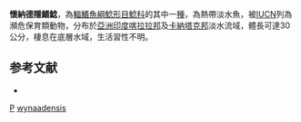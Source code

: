 {{Speciesbox 
| taxon = Pterocryptis wynaadensis
| image = Pterocryptis wynaadensis Day.jpg
| status = EN
| status_system = IUCN3.1
| binomial_authority = [[Day|Day]], 1873
| synonyms = *''Silurus wynaadensis'', Day, 1873
*''Silurus berdmorei wynaadensis'', Day, 1873
*''Silurus cochinchinensis wynaadensis'', Day, 1873
}}

'''懷納德隱鰭鯰'''，為[[輻鰭魚綱|輻鰭魚綱]][[鯰形目|鯰形目]][[鯰科|鯰科]]的其中一[[種|種]]，為熱帶淡水魚，被[[IUCN|IUCN]]列為瀕危保育類動物，分布於[[亞洲|亞洲]][[印度|印度]][[喀拉拉邦|喀拉拉邦]]及[[卡納塔克邦|卡納塔克邦]]淡水流域，體長可達30公分，棲息在底層水域，生活習性不明。

==参考文献==
*{{FishBase_species|genus=Pterocryptis|species=wynaadensis|year=2015|month=8}}

{{Taxonbar}}

[[Category:1873年描述的鱼类|P]]
[[Category:隱鰭鯰屬|wynaadensis]]